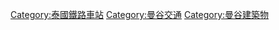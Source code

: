 [[Category:泰國鐵路車站|Category:泰國鐵路車站]]
[[Category:曼谷交通|Category:曼谷交通]]
[[Category:曼谷建築物|Category:曼谷建築物]]